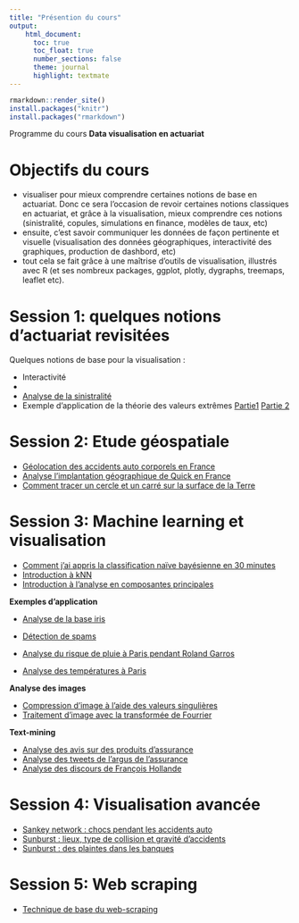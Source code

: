 ```yaml
---
title: "Présention du cours"
output:
    html_document:
      toc: true
      toc_float: true
      number_sections: false
      theme: journal
      highlight: textmate
---
```


```r
rmarkdown::render_site()
install.packages("knitr")
install.packages("rmarkdown")
```

Programme du cours **Data visualisation en actuariat**

# Objectifs du cours

- visualiser pour mieux comprendre certaines notions de base en actuariat. Donc ce sera l'occasion de revoir certaines notions classiques en actuariat, et grâce à la visualisation, mieux comprendre ces notions (sinistralité, copules, simulations en finance, modèles de taux, etc)
- ensuite, c'est savoir communiquer les données de façon pertinente et visuelle (visualisation des données géographiques, interactivité des graphiques, production de dashbord, etc)
- tout cela se fait grâce à une maîtrise d'outils de visualisation, illustrés avec R (et ses nombreux packages, ggplot, plotly, dygraphs, treemaps, leaflet etc).



# Session 1: quelques notions d'actuariat revisitées

Quelques notions de base pour la visualisation : 

- Interactivité
- 



- [Analyse de la sinistralité](actuariat/sinistre_graves_par_tranche.html)
- Exemple d'application de la théorie des valeurs extrêmes [Partie1](actuariat/sp500_1_presentation.html) [Partie 2](actuariat/sp500_2_calibration_valeurs_extremes.html)


# Session 2: Etude géospatiale

- [Géolocation des accidents auto corporels en France](geolocalisation_accidents_auto.html)
- [Analyse l'implantation géographique de Quick en France](implantation_geographique_quick.html)
- [Comment tracer un cercle et un carré sur la surface de la Terre](cercle_carre_sur_terre.html)


# Session 3: Machine learning et visualisation

- [Comment j'ai appris la classification naïve bayésienne en 30 minutes](machine_learning_r/introduction_classification_naive_bayesienne.html)
- [Introduction à kNN](machine_learning_r/introduction_kNN.html)
- [Introduction à l'analyse en composantes principales](machine_learning_r/introduction_analyse__composantes_principales.html)

**Exemples d'application**

- [Analyse de la base iris](machine_learning_r/analyse_donnees_iris.html)
- [Détection de spams](machine_learning_r/detection_spams.html)

- [Analyse du risque de pluie à Paris pendant Roland Garros](pluie_paris.html)
- [Analyse des températures à Paris](https://fr.linkedin.com/in/kezhanshi)

**Analyse des images**

- [Compression d'image à l'aide des valeurs singulières](machine_learning_r/valeurs_singulières_compression_image.html)
- [Traitement d'image avec la transformée de Fourrier](fft_traitement_image.html)


**Text-mining**

- [Analyse des avis sur des produits d'assurance](avis_assurance.html)
- [Analyse des tweets de l'argus de l'assurance](twitter_text_mining_argus_assurance.html)
- [Analyse des discours de François Hollande](https://kezhanshi.shinyapps.io/discours_fh)


# Session 4: Visualisation avancée

- [Sankey network : chocs pendant les accidents auto](chocs_accidents_auto.html)
- [Sunburst : lieux, type de collision et gravité d'accidents](sunburst_accidents_auto.html)
- [Sunburst : des plaintes dans les banques](en/finance_complaints_sunburst.html)

# Session 5: Web scraping

- [Technique de base du web-scraping](web_scraping.html)




